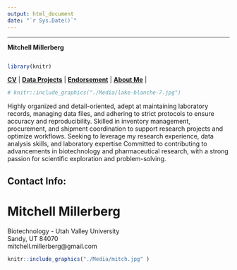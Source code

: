 ```yaml
---
output: html_document
date: "`r Sys.Date()`"
---
```

___

**Mitchell Millerberg **


```r


```

```r
library(knitr)
```
|
**[CV](https://mitch-millerberg.github.io/About_Me/Mitchell_Millerberg_Resume.pdf)** | **[Data Projects](https://mitch-millerberg.github.io/Projects)** | **[Endorsement](https://mitch-millerberg.github.io/)** | **[About Me](https://mitch-millerberg.github.io/)** |


```r


# knitr::include_graphics("./Media/lake-blanche-7.jpg")

```


Highly organized and detail-oriented, adept at maintaining laboratory records, managing data files, and adhering to strict protocols to ensure accuracy and reproducibility. Skilled in inventory management, procurement, and shipment coordination to support research projects and optimize workflows.
Seeking to leverage my research experience, data analysis skills, and laboratory expertise Committed to contributing to advancements in biotechnology and pharmaceutical research, with a strong passion for scientific exploration and problem-solving.


## Contact Info:   
# Mitchell Millerberg    
Biotechnology - Utah Valley University    
Sandy, UT 84070     
mitchell.millerberg@gmail.com

```r
knitr::include_graphics("./Media/mitch.jpg" )

```

